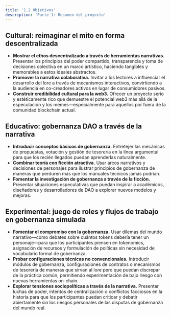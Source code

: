 ```yaml
---
title: '1.2 Objetivos'
description: 'Parte 1: Resumen del proyecto'
---
```


## Cultural: reimaginar el mito en forma descentralizada
- **Mostrar el ethos descentralizado a través de herramientas narrativas.** Presentar los principios del poder compartido, transparencia y toma de decisiones colectiva en un marco artístico, haciendo tangibles y memorables a estos ideales abstractos.
- **Promover la narrativa colaborativa.** Invitar a los lectores a influenciar el desarrollo del lore a través de mecanismos interactivos, convirtiendo a la audiencia en co-creadores activos en lugar de consumidores pasivos.
- **Construir credibilidad cultural para la web3.** Ofrecer un proyecto serio y estéticamente rico que demuestre el potencial web3 más allá de la especulación y los memes—especialmente para aquellos por fuera de la comunidad blockchain actual.

## Educativo: gobernanza DAO a través de la narrativa
- **Introducir conceptos básicos de gobernanza.** Entretejer las mecánicas de propuestas, votación y gestión de tesorería en la línea argumental para que los recién llegados puedan aprenderlas naturalmente.
- **Combinar teoría con ficción atractiva.** Usar arcos narrativos y decisiones de personajes para ilustrar principios de gobernanza de maneras que perduren más que los manuales técnicos jamás podrían.
- **Fomentar la investigación de gobernanza a través de la ficción.** Presentar situaciones especulativas que puedan inspirar a académicos, diseñadores y desarrolladores de DAO a explorar nuevos modelos y mejoras.

## Experimental: juego de roles y flujos de trabajo en gobernanza simulada
- **Fomentar el compromiso con la gobernanza.** Usar dilemas del mundo narrativo—como debates sobre cuántos tokens debería tener un personaje—para que los participantes piensen en tokenomics, asignación de recursos y formulación de políticas sin necesidad de vocabulario formal de gobernanza.
- **Probar configuraciones técnicas no convencionales.** Introducir módulos de gobernanza, configuraciones de contratos o mecanismos de tesorería de maneras que sirvan al lore pero que puedan discrepar de la práctica común, permitiendo experimentación de bajo riesgo con nuevas herramientas on-chain.
- **Explorar tensiones sociopolíticas a través de la narrativa.** Presentar luchas de poder, intentos de centralización o conflictos facciosos en la historia para que los participantes puedan criticar y debatir abiertamente sin los riesgos personales de las disputas de gobernanza del mundo real.
